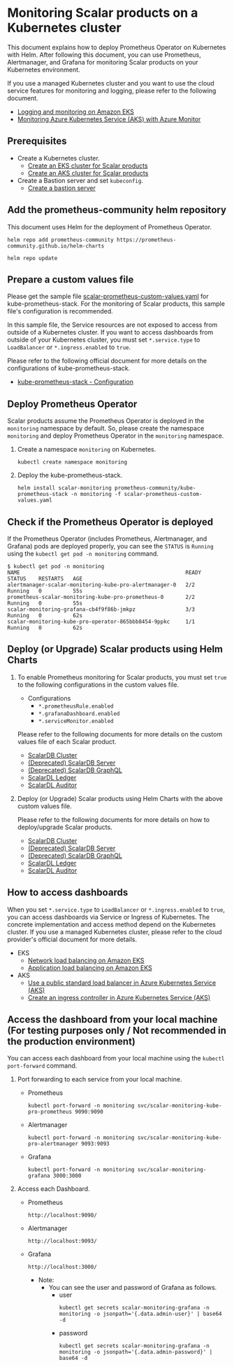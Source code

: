 # Monitoring Scalar products on a Kubernetes cluster

This document explains how to deploy Prometheus Operator on Kubernetes with Helm. After following this document, you can use Prometheus, Alertmanager, and Grafana for monitoring Scalar products on your Kubernetes environment.

If you use a managed Kubernetes cluster and you want to use the cloud service features for monitoring and logging, please refer to the following document.

* [Logging and monitoring on Amazon EKS](https://docs.aws.amazon.com/prescriptive-guidance/latest/implementing-logging-monitoring-cloudwatch/amazon-eks-logging-monitoring.html)
* [Monitoring Azure Kubernetes Service (AKS) with Azure Monitor](https://learn.microsoft.com/en-us/azure/aks/monitor-aks)

## Prerequisites

* Create a Kubernetes cluster.
    * [Create an EKS cluster for Scalar products](CreateEKSClusterForScalarProducts.mdx)
    * [Create an AKS cluster for Scalar products](CreateAKSClusterForScalarProducts.mdx)
* Create a Bastion server and set `kubeconfig`.
    * [Create a bastion server](CreateBastionServer.mdx)

## Add the prometheus-community helm repository

This document uses Helm for the deployment of Prometheus Operator.

```console
helm repo add prometheus-community https://prometheus-community.github.io/helm-charts
```
```console
helm repo update
```

## Prepare a custom values file

Please get the sample file [scalar-prometheus-custom-values.yaml](https://github.com/scalar-labs/scalar-kubernetes/blob/master/conf/scalar-prometheus-custom-values.yaml) for kube-prometheus-stack. For the monitoring of Scalar products, this sample file's configuration is recommended.

In this sample file, the Service resources are not exposed to access from outside of a Kubernetes cluster. If you want to access dashboards from outside of your Kubernetes cluster, you must set `*.service.type` to `LoadBalancer` or `*.ingress.enabled` to `true`.

Please refer to the following official document for more details on the configurations of kube-prometheus-stack.

* [kube-prometheus-stack - Configuration](https://github.com/prometheus-community/helm-charts/tree/main/charts/kube-prometheus-stack#configuration)

## Deploy Prometheus Operator

Scalar products assume the Prometheus Operator is deployed in the `monitoring` namespace by default. So, please create the namespace `monitoring` and deploy Prometheus Operator in the `monitoring` namespace.

1. Create a namespace `monitoring` on Kubernetes.
   ```console
   kubectl create namespace monitoring
   ```

1. Deploy the kube-prometheus-stack.
   ```console
   helm install scalar-monitoring prometheus-community/kube-prometheus-stack -n monitoring -f scalar-prometheus-custom-values.yaml
   ```

## Check if the Prometheus Operator is deployed

If the Prometheus Operator (includes Prometheus, Alertmanager, and Grafana) pods are deployed properly, you can see the `STATUS` is `Running` using the `kubectl get pod -n monitoring` command.

```
$ kubectl get pod -n monitoring
NAME                                                     READY   STATUS    RESTARTS   AGE
alertmanager-scalar-monitoring-kube-pro-alertmanager-0   2/2     Running   0          55s
prometheus-scalar-monitoring-kube-pro-prometheus-0       2/2     Running   0          55s
scalar-monitoring-grafana-cb4f9f86b-jmkpz                3/3     Running   0          62s
scalar-monitoring-kube-pro-operator-865bbb8454-9ppkc     1/1     Running   0          62s
```

## Deploy (or Upgrade) Scalar products using Helm Charts

1. To enable Prometheus monitoring for Scalar products, you must set `true` to the following configurations in the custom values file.

   * Configurations
       * `*.prometheusRule.enabled`
       * `*.grafanaDashboard.enabled`
       * `*.serviceMonitor.enabled`

   Please refer to the following documents for more details on the custom values file of each Scalar product.

   * [ScalarDB Cluster](https://github.com/scalar-labs/helm-charts/blob/main/docs/configure-custom-values-scalardb-cluster.md#prometheus-and-grafana-configurations--recommended-in-production-environments)
   * [(Deprecated) ScalarDB Server](https://github.com/scalar-labs/helm-charts/blob/main/docs/configure-custom-values-scalardb.md#prometheusgrafana-configurations--recommended-in-the-production-environment)
   * [(Deprecated) ScalarDB GraphQL](https://github.com/scalar-labs/helm-charts/blob/main/docs/configure-custom-values-scalardb-graphql.md#prometheusgrafana-configurations-recommended-in-the-production-environment)
   * [ScalarDL Ledger](https://github.com/scalar-labs/helm-charts/blob/main/docs/configure-custom-values-scalardl-ledger.md#prometheusgrafana-configurations-recommended-in-the-production-environment)
   * [ScalarDL Auditor](https://github.com/scalar-labs/helm-charts/blob/main/docs/configure-custom-values-scalardl-auditor.md#prometheusgrafana-configurations-recommended-in-the-production-environment)

1. Deploy (or Upgrade) Scalar products using Helm Charts with the above custom values file.

   Please refer to the following documents for more details on how to deploy/upgrade Scalar products.

   * [ScalarDB Cluster](https://github.com/scalar-labs/helm-charts/blob/main/docs/how-to-deploy-scalardb-cluster.md)
   * [(Deprecated) ScalarDB Server](https://github.com/scalar-labs/helm-charts/blob/main/docs/how-to-deploy-scalardb.md)
   * [(Deprecated) ScalarDB GraphQL](https://github.com/scalar-labs/helm-charts/blob/main/docs/how-to-deploy-scalardb-graphql.md)
   * [ScalarDL Ledger](https://github.com/scalar-labs/helm-charts/blob/main/docs/how-to-deploy-scalardl-ledger.md)
   * [ScalarDL Auditor](https://github.com/scalar-labs/helm-charts/blob/main/docs/how-to-deploy-scalardl-auditor.md)

## How to access dashboards

When you set `*.service.type` to `LoadBalancer` or `*.ingress.enabled` to `true`, you can access dashboards via Service or Ingress of Kubernetes. The concrete implementation and access method depend on the Kubernetes cluster. If you use a managed Kubernetes cluster, please refer to the cloud provider's official document for more details.

* EKS
    * [Network load balancing on Amazon EKS](https://docs.aws.amazon.com/eks/latest/userguide/network-load-balancing.html)
    * [Application load balancing on Amazon EKS](https://docs.aws.amazon.com/eks/latest/userguide/alb-ingress.html)
* AKS
    * [Use a public standard load balancer in Azure Kubernetes Service (AKS)](https://learn.microsoft.com/en-us/azure/aks/load-balancer-standard)
    * [Create an ingress controller in Azure Kubernetes Service (AKS)](https://learn.microsoft.com/en-us/azure/aks/ingress-basic)

## Access the dashboard from your local machine (For testing purposes only / Not recommended in the production environment)

You can access each dashboard from your local machine using the `kubectl port-forward` command.

1. Port forwarding to each service from your local machine.
   * Prometheus
     ```console
     kubectl port-forward -n monitoring svc/scalar-monitoring-kube-pro-prometheus 9090:9090
     ```
   * Alertmanager
     ```console
     kubectl port-forward -n monitoring svc/scalar-monitoring-kube-pro-alertmanager 9093:9093
     ```
   * Grafana
     ```console
     kubectl port-forward -n monitoring svc/scalar-monitoring-grafana 3000:3000
     ```

1. Access each Dashboard.
   * Prometheus
     ```console
     http://localhost:9090/
     ```
   * Alertmanager
     ```console
     http://localhost:9093/
     ```
   * Grafana
     ```console
     http://localhost:3000/
     ```
       * Note:
           * You can see the user and password of Grafana as follows.
               * user
                 ```console
                 kubectl get secrets scalar-monitoring-grafana -n monitoring -o jsonpath='{.data.admin-user}' | base64 -d
                 ```
               * password
                 ```console
                 kubectl get secrets scalar-monitoring-grafana -n monitoring -o jsonpath='{.data.admin-password}' | base64 -d
                 ```
